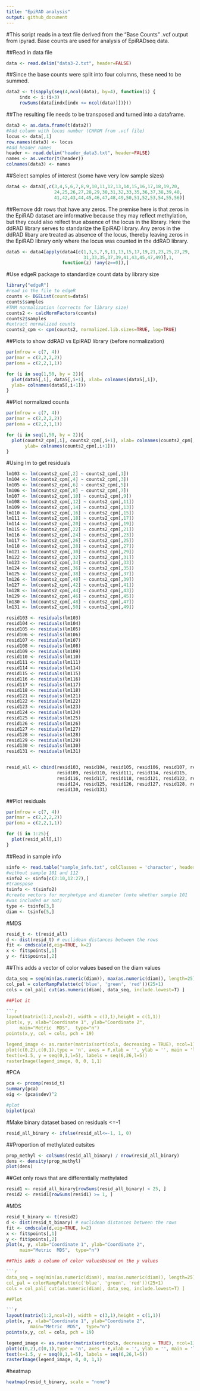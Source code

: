 ```yaml
---
title: "EpiRAD analysis"
output: github_document
---
```


#This script reads in a text file derived from the "Base Counts" .vcf output from ipyrad. Base counts are used for analysis of EpiRADseq data.

##Read in data file

```r
data <- read.delim("data3-2.txt", header=FALSE)
```

##Since the base counts were split into four columns, these need to be summed.

```r
data2 <- t(sapply(seq(4,ncol(data), by=4), function(i) {
     indx <- i:(i+3)
     rowSums(data[indx[indx <= ncol(data)]])}))
```

##The resulting file needs to be transposed and turned into a dataframe.

```r
data3 <- as.data.frame(t(data2))
#Add column with locus number (CHROM from .vcf file)
locus <- data[,1]
row.names(data3) <- locus
#Add header names
header <- read.delim("header_data3.txt", header=FALSE)
names <- as.vector(t(header))
colnames(data3) <- names
```

##Select samples of interest (some have very low sample sizes)

```r
data4 <- data3[,c(3,4,5,6,7,8,9,10,11,12,13,14,15,16,17,18,19,20,
                  24,25,26,27,28,29,30,31,32,33,35,36,37,38,39,40,
                  41,42,43,44,45,46,47,48,49,50,51,52,53,54,55,56)]
```

##Remove ddr rows that have any zeros. The premise here is that zeros in the EpiRAD dataset are informative because they may reflect methylation, but they could also relfect true absence of the locus in the library. Here the ddRAD library serves to standarize the EpiRAD library. Any zeros in the ddRAD libary are treated as absence of the locus, thereby leaving zeros in the EpiRAD library only where the locus was counted in the ddRAD library.

```r
data5 <- data4[apply(data4[c(1,3,5,7,9,11,13,15,17,19,21,23,25,27,29,
                             31,33,35,37,39,41,43,45,47,49)],1,
                     function(z) !any(z==0)),] 
```


#Use edgeR package to standardize count data by library size

```r
library("edgeR")
#read in the file to edgeR
counts <- DGEList(counts=data5)
counts$samples
#TMM normalization (corrects for library size)
counts2 <- calcNormFactors(counts)
counts2$samples
#extract normalized counts
counts2_cpm <- cpm(counts2, normalized.lib.sizes=TRUE, log=TRUE)
```

##Plots to show ddRAD vs EpiRAD library (before normalization)

```r
par(mfrow = c(7, 4))
par(mar = c(2,2,2,2)) 
par(oma = c(2,2,1,1)) 

for (i in seq(1,50, by = 2)){
  plot(data5[,i], data5[,i+1], xlab= colnames(data5[,i]), 
  ylab= colnames(data5[,i+1]))
}
```

##Plot normalized counts

```r
par(mfrow = c(7, 4))
par(mar = c(2,2,2,2)) 
par(oma = c(2,2,1,1)) 

for (i in seq(1,50, by = 2)){
  plot(counts2_cpm[,i], counts2_cpm[,i+1], xlab= colnames(counts2_cpm[,i]), 
       ylab= colnames(counts2_cpm[,i+1]))
}
```


#Using lm to get residuals

```r
lm103 <- lm(counts2_cpm[,2] ~ counts2_cpm[,1])
lm104 <- lm(counts2_cpm[,4] ~ counts2_cpm[,3])
lm105 <- lm(counts2_cpm[,6] ~ counts2_cpm[,5])
lm106 <- lm(counts2_cpm[,8] ~ counts2_cpm[,7])
lm107 <- lm(counts2_cpm[,10] ~ counts2_cpm[,9])
lm108 <- lm(counts2_cpm[,12] ~ counts2_cpm[,11])
lm109 <- lm(counts2_cpm[,14] ~ counts2_cpm[,13])
lm110 <- lm(counts2_cpm[,16] ~ counts2_cpm[,15])
lm111 <- lm(counts2_cpm[,18] ~ counts2_cpm[,17])
lm114 <- lm(counts2_cpm[,20] ~ counts2_cpm[,19])
lm115 <- lm(counts2_cpm[,22] ~ counts2_cpm[,21])
lm116 <- lm(counts2_cpm[,24] ~ counts2_cpm[,23])
lm117 <- lm(counts2_cpm[,26] ~ counts2_cpm[,25])
lm118 <- lm(counts2_cpm[,28] ~ counts2_cpm[,27])
lm121 <- lm(counts2_cpm[,30] ~ counts2_cpm[,29])
lm122 <- lm(counts2_cpm[,32] ~ counts2_cpm[,31])
lm123 <- lm(counts2_cpm[,34] ~ counts2_cpm[,33])
lm124 <- lm(counts2_cpm[,36] ~ counts2_cpm[,35])
lm125 <- lm(counts2_cpm[,38] ~ counts2_cpm[,37])
lm126 <- lm(counts2_cpm[,40] ~ counts2_cpm[,39])
lm127 <- lm(counts2_cpm[,42] ~ counts2_cpm[,41])
lm128 <- lm(counts2_cpm[,44] ~ counts2_cpm[,43])
lm129 <- lm(counts2_cpm[,46] ~ counts2_cpm[,45])
lm130 <- lm(counts2_cpm[,48] ~ counts2_cpm[,47])
lm131 <- lm(counts2_cpm[,50] ~ counts2_cpm[,49])

resid103 <- residuals(lm103)
resid104 <- residuals(lm104)
resid105 <- residuals(lm105)
resid106 <- residuals(lm106)
resid107 <- residuals(lm107)
resid108 <- residuals(lm108)
resid109 <- residuals(lm109)
resid110 <- residuals(lm110)
resid111 <- residuals(lm111)
resid114 <- residuals(lm114)
resid115 <- residuals(lm115)
resid116 <- residuals(lm116)
resid117 <- residuals(lm117)
resid118 <- residuals(lm118)
resid121 <- residuals(lm121)
resid122 <- residuals(lm122)
resid123 <- residuals(lm123)
resid124 <- residuals(lm124)
resid125 <- residuals(lm125)
resid126 <- residuals(lm126)
resid127 <- residuals(lm127)
resid128 <- residuals(lm128)
resid129 <- residuals(lm129)
resid130 <- residuals(lm130)
resid131 <- residuals(lm131)


resid_all <- cbind(resid103, resid104, resid105, resid106, resid107, resid108,
                   resid109, resid110, resid111, resid114, resid115,
                   resid116, resid117, resid118, resid121, resid122, resid123,
                   resid124, resid125, resid126, resid127, resid128, resid129,
                   resid130, resid131)

```

##Plot residuals

```r
par(mfrow = c(7, 4))
par(mar = c(2,2,2,2)) 
par(oma = c(2,2,1,1)) 

for (i in 1:25){
  plot(resid_all[,i])
}
```


##Read in sample info

```r
sinfo <- read.table("sample_info.txt", colClasses = 'character', header = FALSE)
#without sample 101 and 112
sinfo2 <- sinfo[c(2:10,12:27),]
#transpose
tsinfo <- t(sinfo2)
#create vectors for morphotype and diameter (note whether sample 101
#was included or not)
type <- tsinfo[3,]
diam <- tsinfo[5,]
```

#MDS

```r
resid_t <- t(resid_all)
d <- dist(resid_t) # euclidean distances between the rows
fit <- cmdscale(d,eig=TRUE, k=2)
x <- fit$points[,1]
y <- fit$points[,2]
```

##This adds a vector of color values based on the diam values

```r
data_seq = seq(min(as.numeric(diam)), max(as.numeric(diam)), length=25)
col_pal = colorRampPalette(c('blue', 'green', 'red'))(25+1)
cols = col_pal[ cut(as.numeric(diam), data_seq, include.lowest=T) ]

##Plot it

```r
layout(matrix(1:2,ncol=2), width = c(3,1),height = c(1,1))
plot(x, y, xlab="Coordinate 1", ylab="Coordinate 2", 
     main="Metric  MDS",  type="n")
points(x,y, col = cols, pch = 19)

legend_image <- as.raster(matrix(sort(cols, decreasing = TRUE), ncol=1))
plot(c(0,2),c(0,1),type = 'n', axes = F,xlab = '', ylab = '', main = 'legend title')
text(x=1.5, y = seq(0,1,l=5), labels = seq(6,26,l=5))
rasterImage(legend_image, 0, 0, 1,1)
```

#PCA

```r
pca <- prcomp(resid_t)
summary(pca)
eig <- (pca$sdev)^2

#plot
biplot(pca)
```

#Make binary dataset based on residuals <=-1

```r
resid_all_binary <- ifelse(resid_all<=-1, 1, 0)
```

##Proportion of methylated cutsites

```r
prop_methyl <- colSums(resid_all_binary) / nrow(resid_all_binary)
dens <- density(prop_methyl)
plot(dens)
```

##Get only rows that are differentially methylated

```r
resid1 <- resid_all_binary[rowSums(resid_all_binary) < 25, ]
resid2 <- resid1[rowSums(resid1) >= 1, ]
```

#MDS

```r
resid_t_binary <- t(resid2)
d <- dist(resid_t_binary) # euclidean distances between the rows
fit <- cmdscale(d,eig=TRUE, k=2)
x <- fit$points[,1]
y <- fit$points[,2]
plot(x, y, xlab="Coordinate 1", ylab="Coordinate 2", 
     main="Metric  MDS",  type="n")

##This adds a column of color valuesbased on the y values

```r
data_seq = seq(min(as.numeric(diam)), max(as.numeric(diam)), length=25)
col_pal = colorRampPalette(c('blue', 'green', 'red'))(25+1)
cols = col_pal[ cut(as.numeric(diam), data_seq, include.lowest=T) ]

##Plot

```r
layout(matrix(1:2,ncol=2), width = c(3,1),height = c(1,1))
plot(x, y, xlab="Coordinate 1", ylab="Coordinate 2", 
         main="Metric  MDS",  type="n")
points(x,y, col = cols, pch = 19)

legend_image <- as.raster(matrix(sort(cols, decreasing = TRUE), ncol=1))
plot(c(0,2),c(0,1),type = 'n', axes = F,xlab = '', ylab = '', main = 'legend title')
text(x=1.5, y = seq(0,1,l=5), labels = seq(6,26,l=5))
rasterImage(legend_image, 0, 0, 1,1)
```

#heatmap

```r
heatmap(resid_t_binary, scale = "none")
```